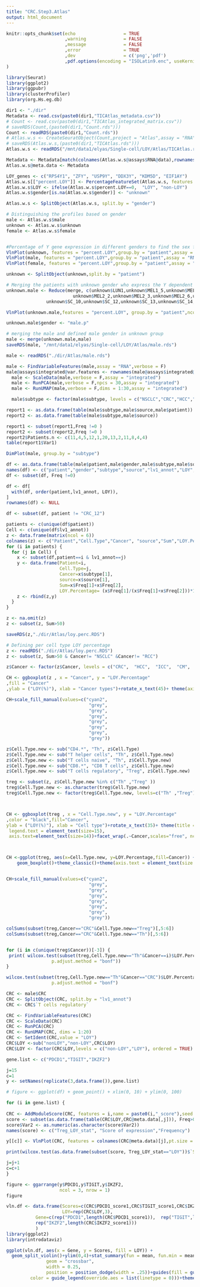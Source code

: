 ```yaml
---
title: "CRC.Step3.Atlas"
output: html_document
---
```



```r
knitr::opts_chunk$set(echo                  = TRUE
                      ,warning              = FALSE
                      ,message              = FALSE
                      ,error                = TRUE
                      ,dev                  = c('png','pdf')
                      ,pdf.options(encoding = "ISOLatin9.enc", useKerning=FALSE, useDingbats=FALSE)
)                      
```


```r
library(Seurat)
library(ggplot2)
library(ggpubr)
library(clusterProfiler)
library(org.Hs.eg.db)
```

```r
dir1 <- "./dir"
Metadata <- read.csv(paste0(dir1,"TICAtlas_metadata.csv"))
# Count <- read.csv(paste0(dir1,"TICAtlas_integrated_matrix.csv"))
# saveRDS(Count,(paste0(dir1,"Count.rds")))
Count <- readRDS(paste0(dir1,"Count.rds"))
# Atlas.w.s <- CreateSeuratObject(Count,project = "Atlas",assay = "RNA")
# saveRDS(Atlas.w.s,(paste0(dir1,"TICAtlas.rds")))
Atlas.w.s <- readRDS("/mnt/data1/elyas/Single-cell/LOY/Atlas/TICAtlas.rds")

Metadata <- Metadata[match(colnames(Atlas.w.s@assays$RNA@data),rownames(Metadata)),]
Atlas.w.s@meta.data <- Metadata

LOY_genes <- c("RPS4Y1", "ZFY", "USP9Y", "DDX3Y", "KDM5D", "EIF1AY")
Atlas.w.s[["percent.LOY"]] <- PercentageFeatureSet(Atlas.w.s, features = LOY_genes,assay = "RNA")
Atlas.w.s$LOY <- ifelse(Atlas.w.s$percent.LOY==0,  "LOY", "non-LOY") 
Atlas.w.s$gender[is.na(Atlas.w.s$gender)] <- "unknown"

Atlas.w.s <- SplitObject(Atlas.w.s, split.by = "gender")

# Distinguishing the profiles based on gender
male <- Atlas.w.s$male
unknown <- Atlas.w.s$unknown
female <- Atlas.w.s$female


#Percentage of Y gene expression in different genders to find the sex for unknown gender
VlnPlot(unknown, features = "percent.LOY",group.by = "patient",assay = "RNA",ncol = 1)+ylim(0,3)+ggtitle("Percentage of Y gene expression in unknwon gender")+ theme(legend.position="")
VlnPlot(male, features = "percent.LOY",group.by = "patient",assay = "RNA",ncol = 1)+ylim(0,3)+ggtitle("Percentage of Y gene expression in males") + theme(legend.position="")
VlnPlot(female, features = "percent.LOY",group.by = "patient",assay = "RNA",ncol = 1)+ylim(0,3)+ggtitle("Percentage of Y gene expression in females") + theme(legend.position="")
```

```r
unknown <- SplitObject(unknown,split.by = "patient")

# Merging the patients with unknown gender who express the Y dependent genes
unknown.male <- Reduce(merge, c(unknown$LUN1,unknown$MEL1_5,unknown$MEL2_1,unknown$MEL2_10,unknown$MEL2_11,unknown$MEL2_12,unknown$MEL2_13,unknown$MEL2_17,unknown$MEL2_18,
                         unknown$MEL2_2,unknown$MEL2_3,unknown$MEL2_6,unknown$MEL2_7,unknown$MEL2_8,unknown$MEL2_9,unknown$SC_1,
               unknown$SC_10,unknown$SC_12,unknown$SC_13,unknown$SC_14,unknown$SC_15,unknown$SC_2,unknown$SC_3,unknown$SC_4,unknown$SC_5,unknown$SC_8,unknown$SC_9))

VlnPlot(unknown.male,features = "percent.LOY", group.by = "patient",ncol = 1)+ theme(legend.position="")+ggtitle("Percentage of Y gene expression in predicted males from unknown gender")

unknown.male$gender <- "male.p"

# merging the male and defined male gender in unknown group
male <- merge(unknown.male,male)
saveRDS(male, "/mnt/data1/elyas/Single-cell/LOY/Atlas/male.rds")
```

```r
male <- readRDS("./dir/Atlas/male.rds")

male <- FindVariableFeatures(male,assay = "RNA",verbose = F)
male@assays$integrated@var.features <- rownames(male@assays$integrated@data)
  male <- ScaleData(male,verbose = F,assay = "integrated") 
  male <- RunPCA(male,verbose = F,npcs = 30,assay = "integrated") 
  male <- RunUMAP(male,verbose = F,dims = 1:30,assay = "integrated") 

  male$subtype <- factor(male$subtype, levels = c("NSCLC","CRC","HCC","ICC","CM","PDAC","BCC","SCC","UM","RCC"))

report1 <- as.data.frame(table(male$subtype,male$source,male$patient))
report2 <- as.data.frame(table(male$subtype,male$source))

report1 <- subset(report1,Freq !=0 )
report2 <- subset(report2,Freq !=0 )
report2$Patients.n <- c(11,4,5,12,1,20,13,2,11,8,4,4)
table(report1$Var1)

DimPlot(male, group.by = "subtype")
```

```r
df <- as.data.frame(table(male$patient,male$gender,male$subtype,male$source,male$lv1_annot,male$LOY))
names(df) <- c("patient","gender","subtype","source","lv1_annot","LOY","Freq")
df <- subset(df, Freq !=0)

df <- df[
  with(df, order(patient,lv1_annot, LOY)),
]
rownames(df) <- NULL

df <- subset(df, patient != "CRC_12")

patients <- c(unique(df$patient))
Cell <- c(unique(df$lv1_annot))
z <- data.frame(matrix(ncol = 6))
colnames(z) <- c("Patient","Cell.Type","Cancer", "source","Sum","LOY.Percentage")
for (i in patients) {
  for (j in Cell) {
    x <- subset(df,patient==i & lv1_annot==j)
    y <- data.frame(Patient=i,
                    Cell.Type=j,
                    Cancer=x$subtype[1],
                    source=x$source[1],
                    Sum=x$Freq[1]+x$Freq[2],
                    LOY.Percentage= (x$Freq[1]/(x$Freq[1]+x$Freq[2]))*100)
    z <- rbind(z,y)
  }
}

z <- na.omit(z)
z <- subset(z, Sum>50)

saveRDS(z,"./dir/Atlas/loy.perc.RDS")
```

```r
# Defining per cell type LOY percentage 
z <- readRDS("./dir/Atlas/loy.perc.RDS")
z <- subset(z, Sum>50 & Cancer!= "NSCLC" &Cancer!= "RCC")

z$Cancer <- factor(z$Cancer, levels = c("CRC",  "HCC",  "ICC",  "CM",   "PDAC", "BCC",  "SCC",  "UM"))

CH <- ggboxplot(z , x = "Cancer", y = "LOY.Percentage"
,fill = "Cancer"
,ylab = ("LOY(%)"), xlab = "Cancer types")+rotate_x_text(45)+ theme(axis.text = element_text(size = 12))+rotate_x_text(45)+theme(axis.title = element_text(size = 14,face = "bold")) + theme(legend.position="")

CH+scale_fill_manual(values=c("cyan2",
                               "grey",
                               "grey",
                               "grey",
                               "grey",
                               "grey",
                               "grey",
                               "grey"))
```

```r
z$Cell.Type.new <- sub("CD4.*", "Th", z$Cell.Type)
z$Cell.Type.new <- sub("T helper cells", "Th", z$Cell.Type.new)
z$Cell.Type.new <- sub("T cells naive", "Th", z$Cell.Type.new)
z$Cell.Type.new <- sub("CD8.*", "CD8 T cells", z$Cell.Type.new)
z$Cell.Type.new <- sub("T cells regulatory", "Treg", z$Cell.Type.new)

treg <- subset(z, z$Cell.Type.new %in% c("Th" ,"Treg" ))
treg$Cell.Type.new <- as.character(treg$Cell.Type.new)
treg$Cell.Type.new <- factor(treg$Cell.Type.new, levels=c("Th" ,"Treg"))



CH <- ggboxplot(treg , x = "Cell.Type.new", y = "LOY.Percentage"
,color = "black",fill="Cancer",
ylab = ("LOY(%)"), xlab = "Cell type")+rotate_x_text(35)+ theme(title =element_text(size=16, face='bold'),
 legend.text = element_text(size=15), 
 axis.text=element_text(size=14))+facet_wrap(.~Cancer,scales="free", ncol = 4)+ylim(0,100)+theme(legend.position = "")



CH <-ggplot(treg, aes(x=Cell.Type.new, y=LOY.Percentage,fill=Cancer)) + 
    geom_boxplot()+theme_classic()+theme(axis.text = element_text(size = 12,colour = "black"))+rotate_x_text(45)  +theme(axis.title = element_text(size = 14,face = "bold"),strip.text = element_text(size = 12,face = "bold"),legend.position = "none")+ylab("%LOY (scRNA-seq)")+ xlab( "")+facet_wrap(~Cancer, ncol = 4)


CH+scale_fill_manual(values=c("cyan2",
                               "grey",
                               "grey",
                               "grey",
                               "grey",
                               "grey",
                               "grey",
                               "grey"))

colSums(subset(treg,Cancer=="CRC"&Cell.Type.new=="Treg")[,5:6])
colSums(subset(treg,Cancer=="CRC"&Cell.Type.new=="Th")[,5:6])


for (i in c(unique(treg$Cancer))[-3]) {
 print( wilcox.test(subset(treg,Cell.Type.new=="Th"&Cancer==i)$LOY.Percentage, subset(treg,Cell.Type.new=="Treg"&Cancer==i)$LOY.Percentage,
                 p.adjust.method = "bonf"))
}

wilcox.test(subset(treg,Cell.Type.new=="Th"&Cancer=="CRC")$LOY.Percentage, subset(treg,Cell.Type.new=="Treg"&Cancer=="CRC")$LOY.Percentage,
                 p.adjust.method = "bonf")
```


```r

CRC <- male$CRC
CRC <- SplitObject(CRC, split.by = "lv1_annot")
CRC <- CRC$`T cells regulatory`

CRC <- FindVariableFeatures(CRC)
CRC <- ScaleData(CRC)
CRC <- RunPCA(CRC)
CRC <- RunUMAP(CRC, dims = 1:20)
CRC <- SetIdent(CRC,value = "LOY")
CRC$LOY <-sub("nonLOY","non-LOY",CRC$LOY)
CRC$LOY <- factor(CRC$LOY,levels = c("non-LOY","LOY"), ordered = TRUE)

gene.list <- c("PDCD1","TIGIT","IKZF2")

j=15
c=1
y <- setNames(replicate(3,data.frame()),gene.list)

# figure <- ggplot(df) + geom_point() + xlim(0, 10) + ylim(0, 100)

for (i in gene.list) {
  
CRC <- AddModuleScore(CRC, features = i,name = paste0(i,"_score"),seed = 1)
score <- subset(as.data.frame(table(CRC$LOY,CRC@meta.data[,j])), Freq>0)
score$Var2 <- as.numeric(as.character(score$Var2))
names(score) <- c("Treg_LOY_stat", "Score of expression","Frequency")

y[[c]] <- VlnPlot(CRC, features = colnames(CRC@meta.data)[j],pt.size = 0,group.by = "LOY")+ylab("Expression score")+ggtitle(paste0(i))+stat_summary(fun.y = median, geom='point', size = 25, colour = "black", shape = 95)+theme(legend.position = "none")+scale_fill_manual(values=c("#00BFB4","#F8766D"))+ylim(0,4)

print(wilcox.test(as.data.frame(subset(score, Treg_LOY_stat=="LOY"))$`Score of expression`,  as.data.frame(subset(score, Treg_LOY_stat=="non-LOY"))$`Score of expression`))

j=j+1
c=c+1
}

figure <- ggarrange(y$PDCD1,y$TIGIT,y$IKZF2, 
                    ncol = 3, nrow = 1)
figure

vln.df <- data.frame(Scores=c(CRC$PDCD1_score1,CRC$TIGIT_score1,CRC$IKZF2_score1),
                     LOY=rep(CRC$LOY,3),
           Gene=c(rep("PDCD1",length(CRC$PDCD1_score1)),  rep("TIGIT",length(CRC$TIGIT_score1)),
           rep("IKZF2",length(CRC$IKZF2_score1)))
           )
library(ggplot2)
library(introdataviz)

ggplot(vln.df, aes(x = Gene, y = Scores, fill = LOY)) +
  geom_split_violin()+ylim(0,4)+stat_summary(fun = mean, fun.min = mean, fun.max = mean,
               geom = "crossbar", 
               width = 0.25,
               position = position_dodge(width = .25))+guides(fill = guide_legend(override.aes = list(linetype = 0)),
         color = guide_legend(override.aes = list(linetype = 0)))+theme_classic()+theme(axis.text = element_text(size = 12,colour = "black"))+rotate_x_text(45)  +theme(axis.title = element_text(size = 14,face = "bold"),strip.text = element_text(size = 12,face = "bold"))+ylab("Expression scores")+ xlab( "Immunosupressive genes in Tregs")+scale_fill_manual(values=c("#00BFB4","#F8766D"))
```



